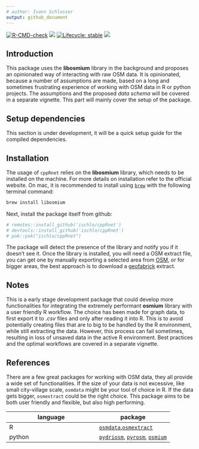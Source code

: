 ```yaml
---
# author: Ivann Schlosser
output: github_document
---
```


<!-- badges: start -->
[![R-CMD-check](https://github.com/ischlo/cppRnet/actions/workflows/R-CMD-check.yaml/badge.svg)](https://github.com/ischlo/cppRnet/actions/workflows/R-CMD-check.yaml)
![](https://github.com/ischlo/cppSim/actions/workflows/rhub.yaml/badge.svg)
[![Lifecycle: stable](https://img.shields.io/badge/lifecycle-stable-brightgreen.svg)](https://lifecycle.r-lib.org/articles/stages.html#stable)
![](https://github.com/ischlo/cppRnet/actions/workflows/pkgdown.yaml/badge.svg)

<!-- badges: end -->

## Introduction

This package uses the **libosmium** library in the background and proposes an opinionated way of interacting with raw OSM data. It is opinionated, because a number of assumptions are made, based on a long and sometimes frustrating experience of working with OSM data in R or python projects. The assumptions and the proposed *data schema* will be covered in a separate vignette. This part will mainly cover the setup of the package. 

## Setup dependencies

This section is under development, it will be a quick setup guide for the compiled dependencies.
<!-- While ultimately, this package is easy to use, there are some steps to do in order to set up the dependencies that rely on compiled code. This section covers the minimum setup that should get you going on Mac.  -->


<!-- First, we need to verify that the `C++` compilers are installed and up to date. Start by opening a terminal and typing the following command:  -->

<!-- ``` bash  -->
<!-- which g++-13 -->
<!-- ``` -->
<!-- if this results in an error, then consider installing the package `gcc` from *homebrew*. Once installed, open a new terminal an try again. This time, a path should appear, something like `/opt/homebrew/bin/g++-13`. -->

## Installation

The usage of `cppRnet` relies on the **libosmium** library, which needs to be installed on the machine. For more details on installation refer to the official website. On mac, it is recommended to install using [`brew`](https://brew.sh) with the following terminal command: 

``` bash
brew install libosmium
```

Next, install the package itself from github:

``` r
# remotes::install_github('ischlo/cppRnet')
# devtools::install_github('ischlo/cppRnet')
# pak::pak("ischlo/cppRnet")

```

The package will detect the presence of the library and notify you if it doesn't see it.
Once the library is installed, you will need a OSM extract file, you can get one by manually exporting a selected area from [OSM](openstreetmap.org), or for bigger areas, the best approach is to download a [geofabrick](https://download.geofabrik.de) extract.

## Notes

This is a early stage development package that could develop more functionalities for integrating the extremely performant **osmium** library with a user friendly R workflow. The choice has been made for graph data, to first export it to *.csv* files and only after reading it into R. This is to avoid potentially creating files that are to big to be handled by the R environment, while still extracting the data. However, this process can fail sometimes, resulting in loss of unsaved data in the active R environment. Best practices and the optimal workflows are covered in a separate vignette.

## References

There are a few great packages for working with OSM data, they all provide a wide set of functionalities. If the size of your data is not excessive, like small city-village scale, `osmdata` might be your tool of choice in R. If the data gets bigger, `osmextract` could be the right choice. This package aims to be both user friendly and flexible, but also high performing. 


| language  | package |
|-----------|---------|
| R | [`osmdata`](https://docs.ropensci.org/osmdata/),[`osmextract`](https://docs.ropensci.org/osmextract/) | 
| python | [`pydriosm`](https://pypi.org/project/pydriosm/), [`pyrosm`](https://pyrosm.readthedocs.io/en/latest/#), [`osmium`](https://pypi.org/project/osmium/)
